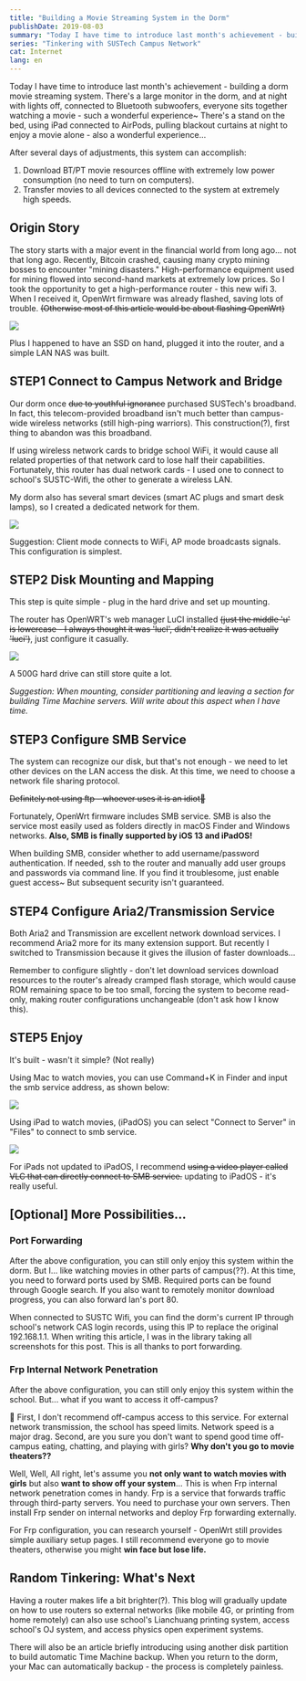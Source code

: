 ```yaml
---
title: "Building a Movie Streaming System in the Dorm"
publishDate: 2019-08-03
summary: "Today I have time to introduce last month's achievement - building a dorm movie streaming system. There's a large monitor in the dorm, and at night with lights off, connected to Bluetooth subwoofers, everyone sits together watching a movie - such a wonderful experience~ There's a stand on the bed, using iPad connected to AirPods, pulling blackout curtains at night to enjoy a movie alone - also a wonderful experience..."
series: "Tinkering with SUSTech Campus Network"
cat: Internet
lang: en
---
```


Today I have time to introduce last month's achievement - building a dorm movie streaming system. There's a large monitor in the dorm, and at night with lights off, connected to Bluetooth subwoofers, everyone sits together watching a movie - such a wonderful experience~ There's a stand on the bed, using iPad connected to AirPods, pulling blackout curtains at night to enjoy a movie alone - also a wonderful experience...

After several days of adjustments, this system can accomplish:

1. Download BT/PT movie resources offline with extremely low power consumption (no need to turn on computers).
2. Transfer movies to all devices connected to the system at extremely high speeds.

## Origin Story

The story starts with a major event in the financial world from long ago... not that long ago. Recently, Bitcoin crashed, causing many crypto mining bosses to encounter "mining disasters." High-performance equipment used for mining flowed into second-hand markets at extremely low prices. So I took the opportunity to get a high-performance router - this new wifi 3. When I received it, OpenWrt firmware was already flashed, saving lots of trouble. ~~(Otherwise most of this article would be about flashing OpenWrt)~~

![](images/006tNc79gy1g4rjis7zu8j3064064t8k.jpg)

Plus I happened to have an SSD on hand, plugged it into the router, and a simple LAN NAS was built.

## STEP1 Connect to Campus Network and Bridge

Our dorm once ~~due to youthful ignorance~~ purchased SUSTech's broadband. In fact, this telecom-provided broadband isn't much better than campus-wide wireless networks (still high-ping warriors). This construction(?), first thing to abandon was this broadband.

If using wireless network cards to bridge school WiFi, it would cause all related properties of that network card to lose half their capabilities. Fortunately, this router has dual network cards - I used one to connect to school's SUSTC-Wifi, the other to generate a wireless LAN.

My dorm also has several smart devices (smart AC plugs and smart desk lamps), so I created a dedicated network for them.

![](images/006tNc79gy1g4rk8ga3u8j31sa0qowin.jpg)

Suggestion: Client mode connects to WiFi, AP mode broadcasts signals. This configuration is simplest.

## STEP2 Disk Mounting and Mapping

This step is quite simple - plug in the hard drive and set up mounting.

The router has OpenWRT's web manager LuCI installed ~~(just the middle 'u' is lowercase - I always thought it was 'lucl', didn't realize it was actually 'luci')~~, just configure it casually.

![](images/006tNc79gy1g4rk9pn97jj31qe0jan0v.jpg)

A 500G hard drive can still store quite a lot.

_Suggestion: When mounting, consider partitioning and leaving a section for building Time Machine servers. Will write about this aspect when I have time._

## STEP3 Configure SMB Service

The system can recognize our disk, but that's not enough - we need to let other devices on the LAN access the disk. At this time, we need to choose a network file sharing protocol.

~~Definitely not using ftp - whoever uses it is an idiot🤬~~

Fortunately, OpenWrt firmware includes SMB service. SMB is also the service most easily used as folders directly in macOS Finder and Windows networks. **Also, SMB is finally supported by iOS 13 and iPadOS!**

When building SMB, consider whether to add username/password authentication. If needed, ssh to the router and manually add user groups and passwords via command line. If you find it troublesome, just enable guest access~ But subsequent security isn't guaranteed.

## STEP4 Configure Aria2/Transmission Service

Both Aria2 and Transmission are excellent network download services. I recommend Aria2 more for its many extension support. But recently I switched to Transmission because it gives the illusion of faster downloads...

Remember to configure slightly - don't let download services download resources to the router's already cramped flash storage, which would cause ROM remaining space to be too small, forcing the system to become read-only, making router configurations unchangeable (don't ask how I know this).

## STEP5 Enjoy

It's built - wasn't it simple? (Not really)

Using Mac to watch movies, you can use Command+K in Finder and input the smb service address, as shown below:

![](images/006tNc79gy1g4rizoya7zj31at0u04qp.jpg)

Using iPad to watch movies, (iPadOS) you can select "Connect to Server" in "Files" to connect to smb service.

![](images/006tNc79gy1g4rks0da0lj316o0d9dho.jpg)

For iPads not updated to iPadOS, I recommend ~~using a video player called VLC that can directly connect to SMB service.~~ updating to iPadOS - it's really useful.

## [Optional] More Possibilities...

### Port Forwarding

After the above configuration, you can still only enjoy this system within the dorm. But I... like watching movies in other parts of campus(??). At this time, you need to forward ports used by SMB. Required ports can be found through Google search. If you also want to remotely monitor download progress, you can also forward lan's port 80.

When connected to SUSTC Wifi, you can find the dorm's current IP through school's network CAS login records, using this IP to replace the original 192.168.1.1. When writing this article, I was in the library taking all screenshots for this post. This is all thanks to port forwarding.

### Frp Internal Network Penetration

After the above configuration, you can still only enjoy this system within the school. But... what if you want to access it off-campus?

🌚 First, I don't recommend off-campus access to this service. For external network transmission, the school has speed limits. Network speed is a major drag. Second, are you sure you don't want to spend good time off-campus eating, chatting, and playing with girls? **Why don't you go to movie theaters??**

Well, Well, All right, let's assume you **not only want to watch movies with girls** but also **want to show off your system**... This is when Frp internal network penetration comes in handy. Frp is a service that forwards traffic through third-party servers. You need to purchase your own servers. Then install Frp sender on internal networks and deploy Frp forwarding externally.

For Frp configuration, you can research yourself - OpenWrt still provides simple auxiliary setup pages. I still recommend everyone go to movie theaters, otherwise you might **win face but lose life.**

## Random Tinkering: What's Next

Having a router makes life a bit brighter(?). This blog will gradually update on how to use routers so external networks (like mobile 4G, or printing from home remotely) can also use school's Lianchuang printing system, access school's OJ system, and access physics open experiment systems.

There will also be an article briefly introducing using another disk partition to build automatic Time Machine backup. When you return to the dorm, your Mac can automatically backup - the process is completely painless.
